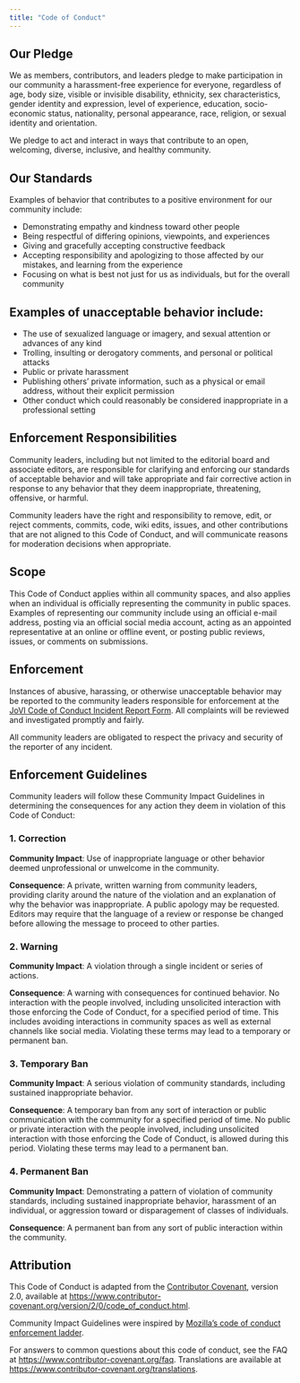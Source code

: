 ```yaml
---
title: "Code of Conduct"
---
```


## Our Pledge

We as members, contributors, and leaders pledge to make participation in our community a harassment-free experience for everyone, regardless of age, body size, visible or invisible disability, ethnicity, sex characteristics, gender identity and expression, level of experience, education, socio-economic status, nationality, personal appearance, race, religion, or sexual identity and orientation.

We pledge to act and interact in ways that contribute to an open, welcoming, diverse, inclusive, and healthy community.


## Our Standards

Examples of behavior that contributes to a positive environment for our community include:



* Demonstrating empathy and kindness toward other people
* Being respectful of differing opinions, viewpoints, and experiences
* Giving and gracefully accepting constructive feedback
* Accepting responsibility and apologizing to those affected by our mistakes, and learning from the experience
* Focusing on what is best not just for us as individuals, but for the overall community


## Examples of unacceptable behavior include:



* The use of sexualized language or imagery, and sexual attention or advances of any kind
* Trolling, insulting or derogatory comments, and personal or political attacks
* Public or private harassment
* Publishing others’ private information, such as a physical or email address, without their explicit permission
* Other conduct which could reasonably be considered inappropriate in a professional setting


## Enforcement Responsibilities

Community leaders, including but not limited to the editorial board and associate editors, are responsible for clarifying and enforcing our standards of acceptable behavior and will take appropriate and fair corrective action in response to any behavior that they deem inappropriate, threatening, offensive, or harmful.

Community leaders have the right and responsibility to remove, edit, or reject comments, commits, code, wiki edits, issues, and other contributions that are not aligned to this Code of Conduct, and will communicate reasons for moderation decisions when appropriate.


## Scope

This Code of Conduct applies within all community spaces, and also applies when an individual is officially representing the community in public spaces. Examples of representing our community include using an official e-mail address, posting via an official social media account, acting as an appointed representative at an online or offline event, or posting public reviews, issues, or comments on submissions.


## Enforcement

Instances of abusive, harassing, or otherwise unacceptable behavior may be reported to the community leaders responsible for enforcement at the [JoVI Code of Conduct Incident Report Form](https://docs.google.com/forms/d/e/1FAIpQLSdfGZ-MtLVscjakzNHkSkGassevFv5hnhrPLh4smsREbm-BbA/viewform?usp=sf_link). All complaints will be reviewed and investigated promptly and fairly.

All community leaders are obligated to respect the privacy and security of the reporter of any incident.


## Enforcement Guidelines

Community leaders will follow these Community Impact Guidelines in determining the consequences for any action they deem in violation of this Code of Conduct:


### 1. Correction

**Community Impact**: Use of inappropriate language or other behavior deemed unprofessional or unwelcome in the community.

**Consequence**: A private, written warning from community leaders, providing clarity around the nature of the violation and an explanation of why the behavior was inappropriate. A public apology may be requested. Editors may require that the language of a review or response be changed before allowing the message to proceed to other parties.


### 2. Warning

**Community Impact**: A violation through a single incident or series of actions.

**Consequence**: A warning with consequences for continued behavior. No interaction with the people involved, including unsolicited interaction with those enforcing the Code of Conduct, for a specified period of time. This includes avoiding interactions in community spaces as well as external channels like social media. Violating these terms may lead to a temporary or permanent ban.


### 3. Temporary Ban

**Community Impact**: A serious violation of community standards, including sustained inappropriate behavior.

**Consequence**: A temporary ban from any sort of interaction or public communication with the community for a specified period of time. No public or private interaction with the people involved, including unsolicited interaction with those enforcing the Code of Conduct, is allowed during this period. Violating these terms may lead to a permanent ban.


### 4. Permanent Ban

**Community Impact**: Demonstrating a pattern of violation of community standards, including sustained inappropriate behavior, harassment of an individual, or aggression toward or disparagement of classes of individuals.

**Consequence**: A permanent ban from any sort of public interaction within the community.


## Attribution

This Code of Conduct is adapted from the [Contributor Covenant](https://www.contributor-covenant.org/), version 2.0, available at [https://www.contributor-covenant.org/version/2/0/code_of_conduct.html](https://www.contributor-covenant.org/version/2/0/code_of_conduct.html).

Community Impact Guidelines were inspired by [Mozilla’s code of conduct enforcement ladder](https://github.com/mozilla/diversity).

For answers to common questions about this code of conduct, see the FAQ at [https://www.contributor-covenant.org/faq](https://www.contributor-covenant.org/faq). Translations are available at [https://www.contributor-covenant.org/translations](https://www.contributor-covenant.org/translations).
